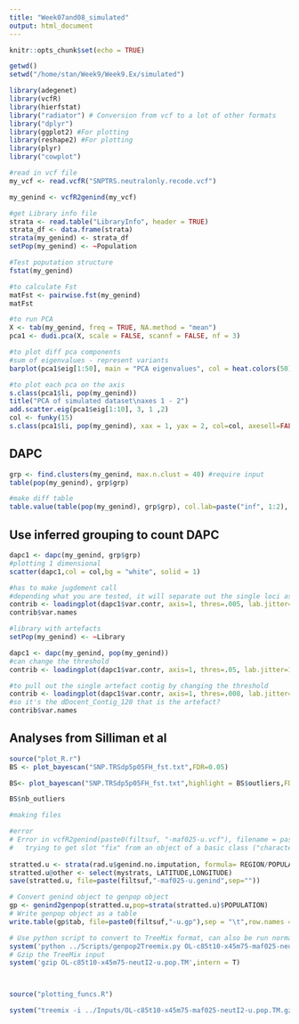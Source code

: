 ```yaml
---
title: "Week07and08_simulated"
output: html_document
---
```


```r
knitr::opts_chunk$set(echo = TRUE)
```

```r
getwd()
setwd("/home/stan/Week9/Week9.Ex/simulated")
```

```r
library(adegenet)
library(vcfR)
library(hierfstat)
library("radiator") # Conversion from vcf to a lot of other formats
library("dplyr")
library(ggplot2) #For plotting
library(reshape2) #For plotting
library(plyr)
library("cowplot")
```

```r
#read in vcf file
my_vcf <- read.vcfR("SNPTRS.neutralonly.recode.vcf")

my_genind <- vcfR2genind(my_vcf)

#get Library info file
strata <- read.table("LibraryInfo", header = TRUE)
strata_df <- data.frame(strata)
strata(my_genind) <- strata_df
setPop(my_genind) <- ~Population

#Test poputation structure
fstat(my_genind)

#to calculate Fst
matFst <- pairwise.fst(my_genind)
matFst

#to run PCA
X <- tab(my_genind, freq = TRUE, NA.method = "mean")
pca1 <- dudi.pca(X, scale = FALSE, scannf = FALSE, nf = 3)

#to plot diff pca components
#sum of eigenvalues - represent variants
barplot(pca1$eig[1:50], main = "PCA eigenvalues", col = heat.colors(50))

#to plot each pca on the axis
s.class(pca1$li, pop(my_genind))
title("PCA of simulated dataset\naxes 1 - 2")
add.scatter.eig(pca1$eig[1:10], 3, 1 ,2)
col <- funky(15) 
s.class(pca1$li, pop(my_genind), xax = 1, yax = 2, col=col, axesell=FALSE, cstar=0, cpoint=3, grid = FALSE)
```

## DAPC
```r
grp <- find.clusters(my_genind, max.n.clust = 40) #require input
table(pop(my_genind), grp$grp)

#make diff table
table.value(table(pop(my_genind), grp$grp), col.lab=paste("inf", 1:2), row.lab=paste("ori", 1:4))
```

## Use inferred grouping to count DAPC
```r
dapc1 <- dapc(my_genind, grp$grp)
#plotting 1 dimensional 
scatter(dapc1,col = col,bg = "white", solid = 1)
```

```r
#has to make jugdement call
#depending what you are tested, it will separate out the single loci as in which loci is contributed to the pattern
contrib <- loadingplot(dapc1$var.contr, axis=1, thres=.005, lab.jitter=1)
contrib$var.names
```

```r
#library with artefacts
setPop(my_genind) <- ~Library

dapc1 <- dapc(my_genind, pop(my_genind))
#can change the threshold
contrib <- loadingplot(dapc1$var.contr, axis=1, thres=.05, lab.jitter=1)
```

```r
#to pull out the single artefact contig by changing the threshold
contrib <- loadingplot(dapc1$var.contr, axis=1, thres=.008, lab.jitter=1)
#so it's the dDocent_Contig_120 that is the artefact?
contrib$var.names
```


## Analyses from Silliman et al
```r
source("plot_R.r")
BS <- plot_bayescan("SNP.TRSdp5p05FH_fst.txt",FDR=0.05)

BS<- plot_bayescan("SNP.TRSdp5p05FH_fst.txt",highlight = BS$outliers,FDR=0.05)

BS$nb_outliers
```

```r
#making files

#error
# Error in vcfR2genind(paste0(filtsuf, "-maf025-u.vcf"), filename = paste0(filtsuf,  : 
#   trying to get slot "fix" from an object of a basic class ("character") with no slots
  
stratted.u <- strata(rad.u$genind.no.imputation, formula= REGION/POPULATION/LOCATION, combine = TRUE,just.strats)
stratted.u@other <- select(mystrats, LATITUDE,LONGITUDE)
save(stratted.u, file=paste(filtsuf,"-maf025-u.genind",sep=""))

# Convert genind object to genpop object
gp <- genind2genpop(stratted.u,pop=strata(stratted.u)$POPULATION)
# Write genpop object as a table
write.table(gp$tab, file=paste0(filtsuf,"-u.gp"),sep = "\t",row.names = T,col.names = T,quote = F )

# Use python script to convert to TreeMix format, can also be run normally in Terminal
system('python ../Scripts/genpop2Treemix.py OL-c85t10-x45m75-maf025-neutI2-u.gp OL-c85t10-x45m75-neutI2-u.pop.TM')
# Gzip the TreeMix input
system('gzip OL-c85t10-x45m75-neutI2-u.pop.TM',intern = T)



source("plotting_funcs.R")

system("treemix -i ../Inputs/OL-c85t10-x45m75-maf025-neutI2-u.pop.TM.gz -o OL-c85t10m45x75n_unrooted > out")

```